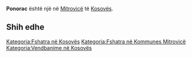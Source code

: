 {{Fshat në 
 | Emri                = Ponorac
 | EmriAlt                = 
 | NAME_SHORT_FORM=      
 | NAME_GENERIC=      
 | NAME_SORT_NAME_RO=      PONORAC
 | FULL_NAME_RO = Ponorac
 | FULL_NAME_ND_RO=Ponorac
 | SORT_NAME_RG=PONORAC
 | FULL_NAME_RG=Ponorac
 | FULL_NAME_ND_RG=Ponorac
 | SRP_NAME_SHORT_FORM=      
 | SRP_NAME_GENERIC=      
 | SRP_NAME_SORT_NAME_RO=      
 | SRP_FULL_NAME_RO = 
 | SRP_FULL_NAME_ND_RO=
 | SRP_SORT_NAME_RG=
 | SRP_FULL_NAME_RG=
 | SRP_FULL_NAME_ND_RG=
 | Emri (Rasa dhanore) = 
 | Figura              = 
 | Shteti              = Kosovo
 | Komuna              = Mitrovicë
 | Kodi postar         = 
 | Sipërfaqja          = 

 | Popullsia           = 

 | Regj. i popullsisë  = 
 | Dend. e popullsisë  = 
 | Faqja zyrtare       = 
 <!--- Koordinatat ----> 
 | Gjerësia            = 42.502778
 | Gjatësia            = 20.621944
 | Lartësia            = 
}}
'''Ponorac''' është një [[]] në [[Mitrovicë]] të [[Kosovës]].

<!-- == Gjeografia == -->
<!-- == Historia == -->
<!-- == Demografia == -->
== Shih edhe ==
{{Komuna Mitrovicë}}
{{Kosovo-Administrata-Cung}}

[[Kategoria:Fshatra në Kosovës]]
[[Kategoria:Fshatra në Kommunes Mitrovicë]]
[[Kategoria:Vendbanime në Kosovës]]